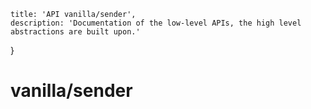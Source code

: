 	title: 'API vanilla/sender',
	description: 'Documentation of the low-level APIs, the high level abstractions are built upon.'

}

# vanilla/sender

